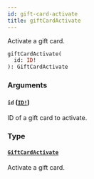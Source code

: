 ```yaml
---
id: gift-card-activate
title: giftCardActivate
---
```


Activate a gift card.

```graphql
giftCardActivate(
  id: ID!
): GiftCardActivate

```

### Arguments

#### `id` ([`ID!`](/developer/api-reference/scalars/id))

ID of a gift card to activate.

### Type

#### [`GiftCardActivate`](/developer/api-reference/objects/gift-card-activate)

Activate a gift card.
